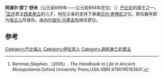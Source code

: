 {{Infobox Monarch
| name           = 阿淑尔·那丁·舒米
| title          = [[美索不达米亚王朝表|美索不达米亚王朝表]]、[[巴比伦|巴比伦]]国王
| image          = 
| image_size     = 
| caption        =
| reign          = 前699年—前694年在位
| date of birth  = 
| place of birth = 
| date of death  = 前694年
| place of death = 
| predecessor    = [[贝尔·伊博尼|贝尔·伊博尼]]
| successor      = [[内尔伽尔·乌塞吉布|内尔伽尔·乌塞吉布]]
}}

'''阿淑尔·那丁·舒米'''（公元前699年——公元前694年在位）（{{lang-en|Ashur-nadin-shumi}}）[[巴比伦|巴比伦]]的国王之一。<ref>Bertman,Stephen.（2005）. ''The Handbook to Life in Ancient Mesopotamia''.Oxford University Press,USA.ISBN 9780195183641.</ref>[[亚述|亚述]]君主[[西拿基立|西拿基立]]的儿子，他在父亲的支持下承袭[[贝尔·伊博尼|贝尔·伊博尼]]之位。即位数年即为[[埃兰人|埃兰人]]所谋杀。由[[内尔伽尔·乌塞吉布|内尔伽尔·乌塞吉布]]继任君位。

==参考==
{{reflist}}

{{leader|[[贝尔·伊博尼|贝尔·伊博尼]]|[[美索不达米亚王朝表|美索不达米亚王朝表]]|[[内尔伽尔·乌塞吉布|内尔伽尔·乌塞吉布]]}}

{{巴比伦君主}}

[[Category:巴比倫人|Category:巴比倫人]]
[[Category:伊拉克人|Category:伊拉克人]]
[[Category:遇刺身亡的君主|Category:遇刺身亡的君主]]